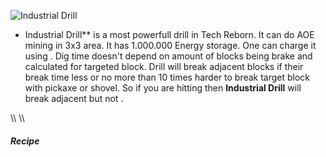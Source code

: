 ![Industrial Drill](/mods/techreborn/industrial_drill.png)


- Industrial Drill** is a most powerfull drill in Tech Reborn.
        It can do AOE mining in 3x3 area. It has 1.000.000 Energy
        storage. One can charge it using
        <Mcitem id="techreborn:battery_box"/>. Dig
        time doesn\'t depend on amount of blocks being brake and
        calculated for targeted block. Drill will break adjacent blocks
        if their break time less or no more than 10 times harder to
        break target block with pickaxe or shovel. So if you are hitting
        <Mcitem id="minecraft:sand"/> then
        **Industrial Drill** will break adjacent
        <Mcitem id="minecraft:stone"/> but not
        <Mcitem id="minecraft:obsidian"/>.

\\\\ \\\\

##### Recipe

<Recipe recipe=" input air techreborn:iridium_alloy_plate air input
techreborn:iridium_nugget techreborn:energy_flow_chip
techreborn:iridium_nugget input techreborn:overclocker_upgrade
techreborn:advanced_drill techreborn:overclocker_upgrade output
techreborn:industrial_drill "/>
